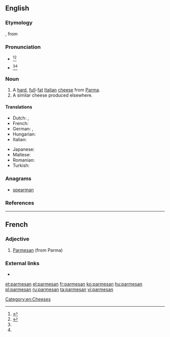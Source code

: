 {{also|Parmesan}}
==English==

===Etymology===
{{etyl|fr|en}} {{term|parmesan|lang=fr}}, from {{etyl|it|en}} {{term|parmigiano||lang=it}}

===Pronunciation===
* {{a|UK|also found in the US}} {{IPA|/ˈpɑɹ.məˌzɑn/|lang=en}}<ref name="Dictionarycom">{{R:Dictionary.com|Parmesan}}</ref><ref name="MW">{{R:Merriam Webster Online|Parmesan}}</ref>
* {{a|found in the US}} {{IPA|/ˈpɑɹ.məˌʒɑn/|lang=en}}<ref name="Dictionarycom"></ref><ref name="MW"></ref>

===Noun===
{{wikipedia}}
{{en-noun|-|s}}

# A [[hard]], [[full]]-[[fat]] [[Italian]] [[cheese]] from [[Parma]].
# A similar cheese produced elsewhere.

====Translations====
{{trans-top|hard, full-fat Italian cheese from Parma}}
* Dutch: {{t|nl|parmezaan|m}}, {{t|nl|parmezaankaas|m}}
* French: {{t+|fr|parmesan|m}}
* German: {{t+|de|Parmesan|m}}, {{t+|de|Parmesankäse|m}}
* Hungarian: {{t+|hu|parmezán}}
* Italian: {{t|it|parmigiano|m}}
{{trans-mid}}
* Japanese: {{t|ja|パルメザン|tr=parumezan}}
* Maltese: {{t|mt|parmeġġan}}
* Romanian: {{t+|ro|parmezan|n}}
* Turkish: {{t|tr|parma peyniri}}
{{trans-bottom}}

===Anagrams===
* [[spearman#English|spearman]]

===References===
<references/>

[[Category:en:Cheeses]]

----

==French==

===Adjective===
{{fr-adj}}

# [[Parmesan]] (from Parma)

===External links===
* {{R:TLFi}}

[[et:parmesan]]
[[el:parmesan]]
[[fr:parmesan]]
[[ko:parmesan]]
[[hu:parmesan]]
[[pl:parmesan]]
[[ru:parmesan]]
[[ta:parmesan]]
[[vi:parmesan]]